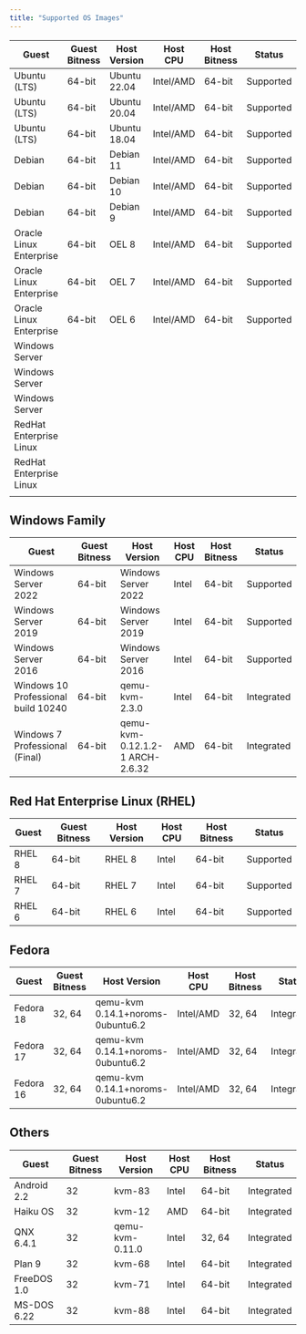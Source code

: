 ```yaml
---
title: "Supported OS Images"
---
```


| Guest                    | Guest Bitness | Host Version | Host CPU  | Host Bitness | Status    |    |
| ------------------------ | ------------- | ------------ | --------- | ------------ | --------- | :- |
| Ubuntu (LTS)             | 64-bit        | Ubuntu 22.04 | Intel/AMD | 64-bit       | Supported |    |
| Ubuntu (LTS)             | 64-bit        | Ubuntu 20.04 | Intel/AMD | 64-bit       | Supported |    |
| Ubuntu (LTS)             | 64-bit        | Ubuntu 18.04 | Intel/AMD | 64-bit       | Supported |    |
| Debian                   | 64-bit        | Debian 11    | Intel/AMD | 64-bit       | Supported |    |
| Debian                   | 64-bit        | Debian 10    | Intel/AMD | 64-bit       | Supported |    |
| Debian                   | 64-bit        | Debian 9     | Intel/AMD | 64-bit       | Supported |    |
| Oracle Linux Enterprise  | 64-bit        | OEL 8        | Intel/AMD | 64-bit       | Supported |    |
| Oracle Linux Enterprise  | 64-bit        | OEL 7        | Intel/AMD | 64-bit       | Supported |    |
| Oracle Linux Enterprise  | 64-bit        | OEL 6        | Intel/AMD | 64-bit       | Supported |    |
| Windows Server           |               |              |           |              |           |    |
| Windows Server           |               |              |           |              |           |    |
| Windows Server           |               |              |           |              |           |    |
| RedHat Enterprise Linux  |               |              |           |              |           |    |
| RedHat Enterprise Linux  |               |              |           |              |           |    |
|                          |               |              |           |              |           |    |

## Windows Family

| Guest                               | Guest Bitness | Host Version                    | Host CPU | Host Bitness | Status     |
| ----------------------------------- | ------------- | ------------------------------- | -------- | ------------ | ---------- |
| Windows Server 2022                 | 64-bit        | Windows Server 2022             | Intel    | 64-bit       | Supported  |
| Windows Server 2019                 | 64-bit        | Windows Server 2019             | Intel    | 64-bit       | Supported  |
| Windows Server 2016                 | 64-bit        | Windows Server 2016             | Intel    | 64-bit       | Supported  |
| Windows 10 Professional build 10240 | 64-bit        | qemu-kvm-2.3.0                  | Intel    | 64-bit       | Integrated |
| Windows 7 Professional (Final)      | 64-bit        | qemu-kvm-0.12.1.2-1 ARCH-2.6.32 | AMD      | 64-bit       | Integrated |

## Red Hat Enterprise Linux (RHEL)

| Guest  | Guest Bitness | Host Version | Host CPU | Host Bitness | Status    |
| ------ | ------------- | ------------ | -------- | ------------ | --------- |
| RHEL 8 | 64-bit        | RHEL 8       | Intel    | 64-bit       | Supported |
| RHEL 7 | 64-bit        | RHEL 7       | Intel    | 64-bit       | Supported |
| RHEL 6 | 64-bit        | RHEL 6       | Intel    | 64-bit       | Supported |

## Fedora

| Guest     | Guest Bitness | Host Version                      | Host CPU  | Host Bitness | Status     |
| --------- | ------------- | --------------------------------- | --------- | ------------ | ---------- |
| Fedora 18 | 32, 64        | qemu-kvm 0.14.1+noroms-0ubuntu6.2 | Intel/AMD | 32, 64       | Integrated |
| Fedora 17 | 32, 64        | qemu-kvm 0.14.1+noroms-0ubuntu6.2 | Intel/AMD | 32, 64       | Integrated |
| Fedora 16 | 32, 64        | qemu-kvm 0.14.1+noroms-0ubuntu6.2 | Intel/AMD | 32, 64       | Integrated |

## Others

| Guest       | Guest Bitness | Host Version    | Host CPU | Host Bitness | Status     |
| ----------- | ------------- | --------------- | -------- | ------------ | ---------- |
| Android 2.2 | 32            | kvm-83          | Intel    | 64-bit       | Integrated |
| Haiku OS    | 32            | kvm-12          | AMD      | 64-bit       | Integrated |
| QNX 6.4.1   | 32            | qemu-kvm-0.11.0 | Intel    | 32, 64       | Integrated |
| Plan 9      | 32            | kvm-68          | Intel    | 64-bit       | Integrated |
| FreeDOS 1.0 | 32            | kvm-71          | Intel    | 64-bit       | Integrated |
| MS-DOS 6.22 | 32            | kvm-88          | Intel    | 64-bit       | Integrated |
